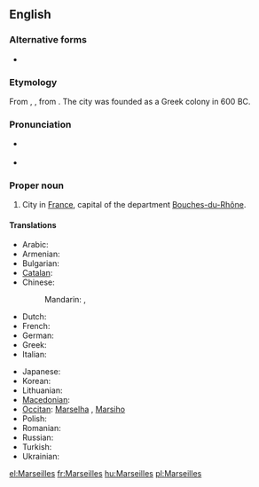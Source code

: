 ==English==
{{wikipedia}}

===Alternative forms===
*{{l|en|Marseille}}

===Etymology===
From {{etyl|la}} {{term|Massilia|lang=la}}, {{term|Marsilia|lang=la}}, from {{etyl|grc}} {{term|Μασσαλία||sc=polytonic|tr=Massalia|lang=grc}}. The city was founded as a Greek colony in 600 BC.

===Pronunciation===
*{{a|UK}} {{IPA|/mɑːˈseɪ/|/mɑːˈseɪlz/}}
*{{a|US}} {{IPA|/mɑːɹˈseɪ/|/mɑːɹˈseɪlz/}}

===Proper noun===
{{en-proper noun}}

# City in [[France]], capital of the department [[Bouches-du-Rhône]].

====Translations====
{{trans-top|city in France}}
* Arabic: {{t|ar|مرسيليا|f|tr=marsiilya|sc=Arab}}
* Armenian: {{t-|hy|Մարսել|tr=Marsel}}
* Bulgarian: {{t|bg|Марсилия|f|tr=Marsílija|sc=Cyrl}}
* [[Catalan]]: {{t|ca|Marsella|f}}
* Chinese:
*: Mandarin: {{t|zh|馬賽|sc=Hani}}, {{t|zh|马赛|tr=Mǎsài|sc=Hani}}
* Dutch: {{t-|nl|Marseille|n}}
* French: {{t+|fr|Marseille|m}}
* German: {{t|de|Marseille|n}}
* Greek: {{t+|el|Μασσαλία|tr=Massalía}}
* Italian: {{t+|it|Marsiglia|f}}
{{trans-mid}}
* Japanese: {{t|ja|マルセイユ|tr=Maruseiyu|sc=Jpan}}
* Korean: {{t|ko|마르세이유|tr=Mareuseiyu|sc=Kore}}
* Lithuanian: {{t|lt|Marselis|m|xs=Lithuanian}}
* [[Macedonian]]: {{t|mk|Марсеј|m|tr=Marséj}}
* [[Occitan]]: [[Marselha]] {{f}}, {{italbrac|Mistralian}} [[Marsiho]]
* Polish: {{t+|pl|Marsylia|f}}
* Romanian: {{t+|ro|Marsilia|f}}
* Russian: {{t|ru|Марсель|m|tr=Marsél’|sc=Cyrl}}
* Turkish: {{t|tr|Marsilya}}
* Ukrainian: {{t|uk|Марсель|m|tr=Marsél’|sc=Cyrl}}
{{trans-bottom}}

[[el:Marseilles]]
[[fr:Marseilles]]
[[hu:Marseilles]]
[[pl:Marseilles]]